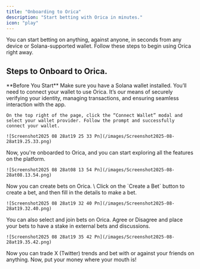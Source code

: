 ```yaml
---
title: "Onboarding to Orica"
description: "Start betting with Orica in minutes."
icon: "play"
---
```


You can start betting on anything, against anyone, in seconds from any device or Solana-supported wallet. Follow these steps to begin using Orica right away.

## Steps to Onboard to Orica.

<Info>
  **Before You Start**
  Make sure you have a Solana wallet installed.
</Info>

<Steps>
  <Step title="Connect Your Wallet" stepNumber={2}>
    You’ll need to connect your wallet to use Orica. It’s our means of securely verifying your identity, managing transactions, and ensuring seamless interaction with the app.

    On the top right of the page, click the “Connect Wallet” modal and select your wallet provider. Follow the prompt and successfully connect your wallet.

    ![Screenshot2025 08 28at19 25 33 Pn](/images/Screenshot2025-08-28at19.25.33.png)
  </Step>
  <Step title="You're Onboarded">
    Now, you're onboarded to Orica, and you can start exploring all the features on the platform.

    ![Screenshot2025 08 28at08 13 54 Pn](/images/Screenshot2025-08-28at08.13.54.png)
  </Step>
  <Step title="Create Bets on Orica">
    Now you can create bets on Orica. \
    Click on the `Create a Bet`   button to create a bet, and then fill in the details to make a bet.

    ![Screenshot2025 08 28at19 32 40 Pn](/images/Screenshot2025-08-28at19.32.40.png)
  </Step>
  <Step title="Join Bets on Orica">
    You can also select and join bets on Orica.  Agree or Disagree and place your bets to have a stake in external bets and discussions.

    ![Screenshot2025 08 28at19 35 42 Pn](/images/Screenshot2025-08-28at19.35.42.png)
  </Step>
</Steps>

Now you can trade X (Twitter) trends and bet with or against your friends on anything.  Now, put your money where your mouth is\!